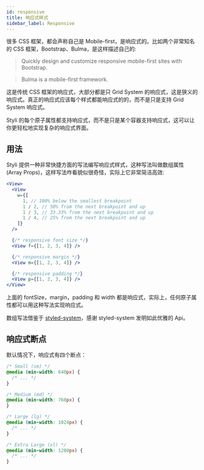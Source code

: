 ```yaml
---
id: responsive
title: 响应式样式
sidebar_label: Responsive
---
```


很多 CSS 框架，都会声称自己是 Mobile-first，是响应式的。比如两个非常知名的 CSS 框架，Bootstrap、Bulma，是这样描述自己的:

> Quickly design and customize responsive mobile-first sites with Bootstrap.

> Bulma is a mobile-first framework.

这是传统 CSS 框架的响应式，大部分都是只 Grid System 的响应式，这是狭义的响应式。真正的响应式应该每个样式都能响应式的的，而不是只是支持 Grid System 响应式。

Styli 的每个原子属性都支持响应式，而不是只是某个容器支持响应式，这可以让你更轻松地实现复杂的响应式界面。

## 用法

Styli 提供一种非常快捷方面的写法编写响应式样式，这种写法叫做数组属性 (Array Props)，这样写法咋看貌似很奇怪，实际上它非常简洁高效:

```jsx
<View>
  <View
    w={[
      1, // 100% below the smallest breakpoint
      1 / 2, // 50% from the next breakpoint and up
      1 / 3, // 33.33% from the next breakpoint and up
      1 / 4, // 25% from the next breakpoint and up
    ]}
  />

  {/* responsive font size */}
  <View f={[1, 2, 3, 4]} />

  {/* responsive margin */}
  <View m={[1, 2, 3, 4]} />

  {/* responsive padding */}
  <View p={[1, 2, 3, 4]} />
</View>
```

上面的 fontSize，margin，padding 和 width 都是响应式，实际上，任何原子属性都可以用这种写法实现响应式。

数组写法借鉴于 [styled-system](https://styled-system.com/)，感谢 styled-system 发明如此优雅的 Api。

## 响应式断点

默认情况下，响应式有四个断点：

```css
/* Small (sm) */
@media (min-width: 640px) {
  /* ... */
}

/* Medium (md) */
@media (min-width: 768px) {
}

/* Large (lg) */
@media (min-width: 1024px) {
  /* ... */
}

/* Extra Large (xl) */
@media (min-width: 1280px) {
  /* ... */
}
```
